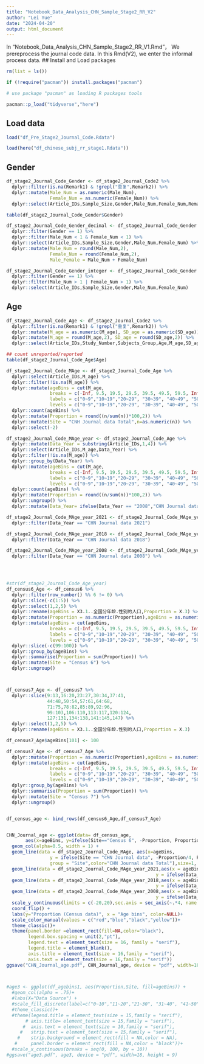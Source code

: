```yaml
---
title: "Notebook_Data_Analysis_CHN_Sample_Stage2_RR_V2"
author: "Lei Yue"
date: "2024-04-20"
output: html_document
---
```


In "Notebook_Data_Analysis_CHN_Sample_Stage2_RR_V1.Rmd"， We prereprocess the journal code data. In this Rmd(V2), we enter the informal process data.
## Install and Load packages
```r
rm(list = ls())

if (!require("pacman")) install.packages("pacman")

# use package "pacman" as loading R packages tools

pacman::p_load("tidyverse","here")
```


## Load data
```r
load("df_Pre_Stage2_Journal_Code.Rdata")

load(here("df_chinese_subj_rr_stage1.Rdata"))
```


## Gender
```r
df_stage2_Journal_Code_Gender <- df_stage2_Journal_Code2 %>% 
  dplyr::filter(is.na(Remark1) & !grepl("重复",Remark2)) %>% 
  dplyr::mutate(Male_Num = as.numeric(Male_Num),
                Female_Num = as.numeric(Female_Num)) %>% 
  dplyr::select(Article_IDs,Sample_Size,Gender,Male_Num,Female_Num,Remark1,Remark2,Remark3)

table(df_stage2_Journal_Code_Gender$Gender)

df_stage2_Journal_Code_Gender_decimal <- df_stage2_Journal_Code_Gender %>% 
  dplyr::filter(Gender == 1) %>% 
  dplyr::filter(Male_Num < 1 & Female_Num < 1) %>% 
  dplyr::select(Article_IDs,Sample_Size,Gender,Male_Num,Female_Num) %>% 
  dplyr::mutate(Male_Num = round(Male_Num,2),
                Female_Num = round(Female_Num,2),
                Male_Female = Male_Num + Female_Num)

df_stage2_Journal_Code_Gender_integer <- df_stage2_Journal_Code_Gender %>%
  dplyr::filter(Gender == 1) %>% 
  dplyr::filter(Male_Num > 1 | Female_Num > 1) %>% 
  dplyr::select(Article_IDs,Sample_Size,Gender,Male_Num,Female_Num)
```


## Age
```r
df_stage2_Journal_Code_Age <- df_stage2_Journal_Code2 %>% 
  dplyr::filter(is.na(Remark1) & !grepl("重复",Remark2)) %>% 
  dplyr::mutate(M_age = as.numeric(M_age), SD_age = as.numeric(SD_age)) %>% 
  dplyr::mutate(M_age = round(M_age,2), SD_age = round(SD_age,2)) %>% 
  dplyr::select(Article_IDs,Study_Number,Subjects_Group,Age,M_age,SD_age,Other_age,Remark1,Remark2,Remark3)

## count unreported/reported
table(df_stage2_Journal_Code_Age$Age)

df_stage2_Journal_Code_MAge <- df_stage2_Journal_Code_Age %>% 
  dplyr::select(Article_IDs,M_age) %>% 
  dplyr::filter(!is.na(M_age)) %>% 
  dplyr::mutate(ageBins = cut(M_age,
                breaks = c(-Inf, 9.5, 19.5, 29.5, 39.5, 49.5, 59.5, Inf),
                labels = c("0~9","10~19","20~29", "30~39", "40~49", "50~59", ">=60"),
                levels = c("0~9","10~19","20~29", "30~39", "40~49", "50~59", ">=60"))) %>% 
  dplyr::count(ageBins) %>% 
  dplyr::mutate(Proportion = round((n/sum(n))*100,2)) %>% 
  dplyr::mutate(Site = "CNH Journal data Total",n=as.numeric(n)) %>% 
  dplyr::select(-2)

df_stage2_Journal_Code_MAge_year <- df_stage2_Journal_Code_Age %>% 
  dplyr::mutate(Data_Year = substring(Article_IDs,1,4)) %>% 
  dplyr::select(Article_IDs,M_age,Data_Year) %>% 
  dplyr::filter(!is.na(M_age)) %>% 
  dplyr::group_by(Data_Year) %>% 
  dplyr::mutate(ageBins = cut(M_age,
                breaks = c(-Inf, 9.5, 19.5, 29.5, 39.5, 49.5, 59.5, Inf),
                labels = c("0~9","10~19","20~29", "30~39", "40~49", "50~59", ">=60"),
                levels = c("0~9","10~19","20~29", "30~39", "40~49", "50~59", ">=60"))) %>% 
  dplyr::count(ageBins) %>% 
  dplyr::mutate(Proportion = round((n/sum(n))*100,2)) %>% 
  dplyr::ungroup() %>% 
  dplyr::mutate(Data_Year= ifelse(Data_Year == "2008","CHN Journal data 2008", ifelse(Data_Year == "2018", "CHN Journal data 2018","CHN Journal data 2021")))

df_stage2_Journal_Code_MAge_year_2021 <- df_stage2_Journal_Code_MAge_year %>% 
  dplyr::filter(Data_Year == "CHN Journal data 2021")

df_stage2_Journal_Code_MAge_year_2018 <- df_stage2_Journal_Code_MAge_year %>% 
  dplyr::filter(Data_Year == "CHN Journal data 2018")

df_stage2_Journal_Code_MAge_year_2008 <- df_stage2_Journal_Code_MAge_year %>% 
  dplyr::filter(Data_Year == "CHN Journal data 2008") %>% 
  



#str(df_stage2_Journal_Code_Age_year)
df_census6_Age <- df_census6 %>% 
  dplyr::filter(row_number() %% 6 != 0) %>%
  dplyr::slice(-c(1:5)) %>% 
  dplyr::select(1,2,5) %>% 
  dplyr::rename(ageBins = X3.1..全国分年龄.性别的人口,Proportion = X.3) %>% 
  dplyr::mutate(Proportion = as.numeric(Proportion),ageBins = as.numeric(ageBins)) %>% 
  dplyr::mutate(ageBins = cut(ageBins,
                breaks = c(-Inf, 9.5, 19.5, 29.5, 39.5, 49.5, 59.5, Inf),
                labels = c("0~9","10~19","20~29", "30~39", "40~49", "50~59", ">=60"),
                levels = c("0~9","10~19","20~29", "30~39", "40~49", "50~59", ">=60"))) %>%
  dplyr::slice(-c(99:100)) %>% 
  dplyr::group_by(ageBins) %>% 
  dplyr::summarise(Proportion = sum(Proportion)) %>% 
  dplyr::mutate(Site = "Census 6") %>% 
  dplyr::ungroup()



df_census7_Age <- df_census7 %>% 
  dplyr::slice(9:13,16:20,23:27,30:34,37:41,
               44:48,50:54,57:61,64:68,
               71:75,78:82,85:89,92:96,
               99:103,106:110,113:117,120:124,
               127:131,134:138,141:145,147) %>%
  dplyr::select(1,2,5) %>% 
  dplyr::rename(ageBins = X3.1..全国分年龄.性别的人口,Proportion = X.3)

df_census7_Age$ageBins[101] <- 100

df_census7_Age <- df_census7_Age %>% 
  dplyr::mutate(Proportion = as.numeric(Proportion),ageBins = as.numeric(ageBins)) %>% 
  dplyr::mutate(ageBins = cut(ageBins,
                breaks = c(-Inf, 9.5, 19.5, 29.5, 39.5, 49.5, 59.5, Inf),
                labels = c("0~9","10~19","20~29", "30~39", "40~49", "50~59", ">=60"),
                levels = c("0~9","10~19","20~29", "30~39", "40~49", "50~59", ">=60"))) %>%
  dplyr::group_by(ageBins) %>% 
  dplyr::summarise(Proportion = sum(Proportion)) %>% 
  dplyr::mutate(Site = "Census 7") %>% 
  dplyr::ungroup()


df_census_age <- bind_rows(df_census6_Age,df_census7_Age)


CHN_Journal_age <- ggplot(data= df_census_age, 
       aes(x=ageBins, y=ifelse(Site=="Census 6", -Proportion, Proportion), fill=Site)) +
  geom_col(alpha=0.5, width = 1) +
  geom_line(data = df_stage2_Journal_Code_MAge, aes(x=ageBins, 
                y = ifelse(Site == "CHN Journal data", -Proportion/4, Proportion/4),
                group = "Site",color="CHN Journal data Total"),size=1, inherit.aes = FALSE) +
  geom_line(data = df_stage2_Journal_Code_MAge_year_2021,aes(x = ageBins,
                                                       y = ifelse(Data_Year == "CHN Journal data 2021", Proportion/4, -Proportion/4),group="Data_Year",color="CHN Journal data 2021"),size=1, inherit.aes = FALSE)+
  geom_line(data = df_stage2_Journal_Code_MAge_year_2018,aes(x = ageBins,
                                                       y = ifelse(Data_Year == "CHN Journal data 2018", Proportion/4, -Proportion/4),group="Data_Year",color="CHN Journal data 2018"),size=1, inherit.aes = FALSE)+
  geom_line(data = df_stage2_Journal_Code_MAge_year_2008,aes(x = ageBins,
                                                       y = ifelse(Data_Year == "CHN Journal data 2008", -Proportion/4, Proportion/4),group="Data_Year",color="CHN Journal data 2008"),size=1, inherit.aes = FALSE)+
  scale_y_continuous(limits = c(-20,20),sec.axis = sec_axis(~.*4, name = "Proportion (CHN Jounral data)")) +
  coord_flip() +
  labs(y="Proportion (Census data)", x = "Age bins", color=NULL)+
  scale_color_manual(values = c("red","blue","black","yellow"))+
  theme_classic()+
  theme(panel.border =element_rect(fill=NA,color="black"),
        legend.box.spacing = unit(2,"pt"),
        legend.text = element_text(size = 16, family = "serif"),
        legend.title = element_blank(),
        axis.title = element_text(size = 16,family = "serif"),
        axis.text = element_text(size = 16,family = "serif"))
ggsave("CHN_Journal_age.pdf", CHN_Journal_age, device = "pdf", width=18, height = 9)

  

#age3 <- ggplot(df_agebins1, aes(Proportion,Site, fill=ageBins)) +
  #geom_col(alpha = .75)+
  #labs(X="Data Source") + 
  #scale_fill_discrete(label=c("0~10","11~20","21~30", "31~40", "41~50", "51~60", ">=61")) +
  #theme_classic()+
  #theme(legend.title = element_text(size = 15,family = "serif"),
       # axis.title= element_text(size = 15,family = "serif"),
      #  axis.text = element_text(size = 10,family = "serif"),
     #   strip.text = element_text(size = 15,family = "serif"),
    #    strip.background = element_rect(fill = NA,color = NA),
   #     panel.border = element_rect(fill = NA,color = "black"))+
  #scale_x_continuous(breaks = seq(0, 100, by = 10))
#ggsave("age3.pdf", age3, device = "pdf", width=18, height = 9)
```